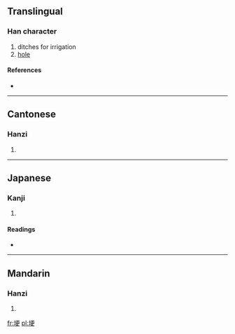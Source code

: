 ==Translingual==

===Han character===
{{Han char|rn=32|rad=土|as=07|sn=10|four=4114<sub>6</sub>|canj=土一中大 (GMLK)}}

# ditches for irrigation
# [[hole]]

====References====
* {{Han ref|kx=0229.180|dkj=05106|dj=0465.080|hdz=10443.080|uh=57C2|ud=22466|bh=AE47|bd=44615}}

----

==Cantonese==

===Hanzi===
{{yue-hanzi|jyut=|y=gang2}}

# {{defn|Cantonese|sort=土07}}

----

==Japanese==

===Kanji===
{{ja-kanji|grade=|rs=土07}}

# {{defn|Japanese|sort=土07}}

====Readings====
* {{ja-readings|on=[[かう]] (kau), [[きょう]] (kyō)|kun=[[あな]] (ana), [[つつみ]] (tsutsumi), [[あぜ]] (aze)}}

----

==Mandarin==

===Hanzi===
{{cmn-hanzi|pin=[[gěng]] ([[geng3]])|wg=keng<sup>3</sup>}}

# {{defn|Mandarin|sort=土07}}

[[fr:埂]]
[[pl:埂]]